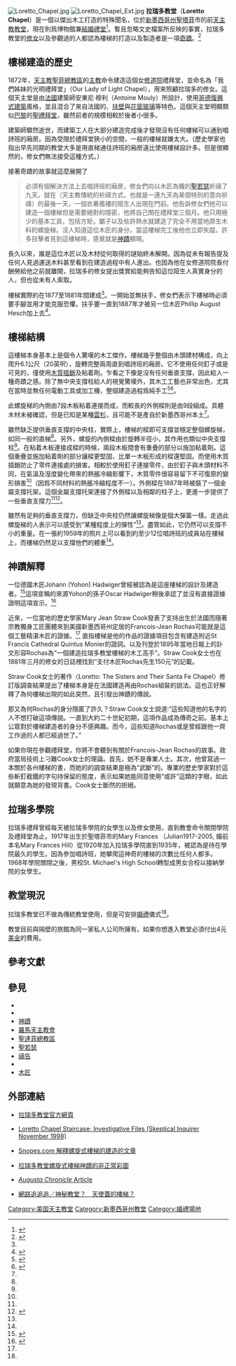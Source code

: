 {{NoteTA
|1=zh-tw:哥德;zh-hk:哥德;zh-sg:哥德;zh-cn:哥特;
}}
[[File:Loretto_Chapel.jpg|thumb]]
[[File:Loretto_Chapel_Ext.jpg|thumb]]
'''拉瑞多教堂'''（'''Loretto Chapel'''）是一個以傑出木工打造的特殊{{tsl|en|Stairs#Spiral_and_helical_stairs|螺旋梯|螺旋梯}}聞名，位於[[新墨西哥州|新墨西哥州]][[圣菲_(新墨西哥州)|聖塔菲]]市的前[[天主教會|天主教]][[教堂|教堂]]，現在則爲博物館兼[[婚禮場地|結婚禮堂]]<ref>{{Cite web|title=Weddings at Loretto Chapel|url=https://www.lorettochapel.com/info/weddings|accessdate=2019-08-31|author=|date=|format=|publisher=|language=|archive-date=2021-02-11|archive-url=https://web.archive.org/web/20210211024130/https://www.lorettochapel.com/info/weddings|dead-url=no}}</ref>。暫且忽略文史檔案所反映的事實，拉瑞多教堂的[[修女|修女]]以及參觀過的人都認為樓梯的打造以及製造者是一項[[奇蹟|奇蹟]]。<ref name=history>{{Cite web |url=http://www.lorettochapel.com/history.html |title=拉瑞多教堂的歷史 |access-date=2008-01-25 |archive-date=2016-12-27 |archive-url=https://web.archive.org/web/20161227112437/http://www.lorettochapel.com/history.html |dead-url=no }}</ref>

==樓梯建造的歷史==

1872年，[[天主教聖菲總教區|天主教聖菲總教區]]的[[主教|主教]]{{Translink|en|Jean-Baptiste Lamy|4=尚-巴堤·萊美}}命令建造這個女[[修道院|修道院]]禮拜堂，並命名為「我們姊妹的光明禮拜堂」（Our Lady of Light Chapel），用來照顧拉瑞多的修女。這個天主堂是由[[法國|法國]]建築師安東尼·穆利（Antoine Mouly）所設計，使用[[哥德復興式建築|哥德復興式建築]]風格，並且混合了來自法國的{{Translink|en|Spire|4=尖塔}}、[[扶壁|扶壁]]與[[花窗玻璃|花窗玻璃]]等特色。這個天主堂明顯類似[[巴黎|巴黎]]的[[聖禮拜堂|聖禮拜堂]]，雖然前者的規模相較於後者小很多。

建築師驟然逝世，而建築工人在大部分建造完成後才發現沒有任何樓梯可以通到唱詩班的廂房。因為受限於禮拜堂狹小的空間，一般的樓梯就嫌太大。（歷史學家也指出早先同期的教堂大多是用直梯通往詩班的廂房遠比使用樓梯設計多。但是很顯然的，修女們無法接受這種方式。{{請求來源}}）

接著奇蹟的故事就這麼展開了<blockquote>必須有個解決方法上去唱詩班的廂房，修女們向以木匠為職的[[聖若瑟|聖若瑟]]祈禱了九天。就在{{Translink|en|Novena|4=九日敬禮}}（天主教傳統的祈禱方式，也就是一連九天為某個特別的意向祈禱）的最後一天，一個衣著襤褸的陌生人出現在門前。他告訴修女們他可以建造一個樓梯但是需要絕對的隱密，他將自己關在禮拜堂三個月。他只用極少的基本工具，包括方矩，鋸子以及些許熱水就建造了完全不用當地原生木料的螺旋梯。沒人知道這位木匠的身分，當這樓梯完工後他也立即失蹤。許多目擊者見到這樓梯時，感覺就是[[神蹟|神蹟]]顯現。</blockquote>長久以來，誰是這位木匠以及木材從何取得的謎始終未解開。因為從未有報告提及任何人見過運送木料甚至看到在建造過程中有人進出。也因為他在女修道院院長付酬勞給他之前就離開，拉瑞多的修女提出獎賞給能夠告知這位陌生人真實身分的人，但也從未有人索取。

樓梯實際約在1877至1881年間建成<ref name="history" />。一開始並無扶手，修女們表示下樓梯時必須要手腳並用才能克服恐懼。扶手要一直到1887年才被另一位木匠Phillip August Hesch加上去<ref name=":0">{{Cite journal|title=Helix To Heaven: The Staircase Stands But The Myth Fall|author=Joe Nickell|url=https://skepticalinquirer.org/1998/11/helix_to_heaven_the_staircase_stands_but_the_myth_fall/|journal=Skeptical Inquirer|issue=6|doi=|others=|year=1998|volume=22|page=|pmid=|access-date=2019-09-01|archive-date=2019-09-01|archive-url=https://web.archive.org/web/20190901043751/https://skepticalinquirer.org/1998/11/helix_to_heaven_the_staircase_stands_but_the_myth_fall/|dead-url=no}}</ref>。

== 樓梯結構 ==
這樓梯本身基本上是個令人驚嘆的木工傑作。樓梯幾乎整個由木頭建材構成，向上爬升6.1公尺（20英呎），旋轉完整兩周直到唱詩班的廂房。它不使用任何釘子或是可見的{{Translink|en|Newel|4=中央支撐柱}}，僅使用[[定縫銷釘|木質插銷]]及粘着劑。乍看之下像是沒有任何垂直支撐，因此給人一種奇蹟之感。除了無中央支撐柱給人的視覺驚嘆外，其木工工藝也非常出色，尤其在當時並無任何電動工具或加工機，整個建造過程爲純手工<ref name=":1">{{Cite web|title=The Loretto Chapel staircase: A lesson in physics, not miracles|url=http://www.washingtonpost.com/wp-dyn/content/article/2010/01/15/AR2010011501810.html|accessdate=2019-08-31|author=Tim Carter|date=2010-01-16|format=|publisher=|language=|archive-date=2019-11-21|archive-url=https://web.archive.org/web/20191121093540/http://www.washingtonpost.com/wp-dyn/content/article/2010/01/15/AR2010011501810.html|dead-url=no}}</ref><ref name=":2">{{Cite book|chapter=Chapter 6 The Loretto Chapel's Miraculous Staircase|url=https://www.worldcat.org/oclc/879552737|isbn=9780826354501|last=Radford|title=Mysterious New Mexico|first=Benjamin|publisher=University of New Mexico Press|year=2014|pages=111-130}}</ref>。

此螺旋梯的內側{{Translink|en|Stairs#Components_and_terms|4=樑}}由7段木板粘着連接而成，而較長的外側樑則是由9段組成。具體木材未被確認，但是已知是某種[[雲杉屬|雲杉]]，且可能不是產自於新墨西哥州本土<ref name=":2" />。

雖然缺乏提供垂直支撐的中央柱，實際上，樓梯的樑即可支撐並穩定整個螺旋梯，如同一般的直梯<ref name=":1" />。另外，螺旋的內側樑由於旋轉半徑小，其作用也類似中央支撐柱<ref name=":0" />。在粘着木板連接成樑的時候，兩段木板間會有重疊的部分以施加粘着劑。這個重疊並施加粘着劑的部分讓樑更堅固，比單一木板形成的樑還堅固。而使用木質插銷防止了零件連接處的損害。相較於使用釘子連接零件，由於釘子與木頭材料不同，在氣溫及溼度變化帶來的熱脹冷縮影響下，木質零件很容易留下不可復原的變形損害<ref name=":2" />（因爲不同材料的熱脹冷縮程度不一）。外側樑在1887年時被裝了一個金屬支撐托架。這個金屬支撐托架連接了外側樑以及相鄰的柱子上，更進一步提供了一些垂直支撐力<ref name=":0" /><ref>{{Cite web|title=Mysterious Staircase at Loretto Chapel|url=https://www.snopes.com/fact-check/stairway-from-heaven/|accessdate=2019-09-01|author=David Mikkelson|date=2007-05-03|format=|publisher=|language=|archive-date=2022-03-12|archive-url=https://web.archive.org/web/20220312193512/https://www.snopes.com/fact-check/stairway-from-heaven/}}</ref>。

雖然有足夠的垂直支撐力，但缺乏中央柱仍然讓螺旋梯像是個大彈簧一樣。走過此螺旋梯的人表示可以感受到“某種程度上的彈性”<ref name=":0" />。盡管如此，它仍然可以支撐不小的重量。在一張約1959年的照片上可以看到約至少12位唱詩班的成員站在樓梯上，而樓梯仍然足以支撐他們的體重<ref name=":2" />。

==神蹟解釋==

一位德國木匠Johann (Yohon) Hadwiger曾經被認為是這座樓梯的設計及建造者。<ref>{{Cite web |url=http://chronicle.augusta.com/headlines/111096/sante_fe.html |title=History, legend, literature come together in Santa Fe |access-date=2008-01-25 |archive-date=2009-07-25 |archive-url=https://web.archive.org/web/20090725121637/http://chronicle.augusta.com/headlines/111096/sante_fe.html |dead-url=no }}</ref>這項宣稱的來源Yohon的孫子Oscar Hadwiger稍後承認了並沒有直接證據證明這項宣示。<ref name=findarticles>{{Cite web |url=http://findarticles.com/p/articles/mi_qn4158/is_20020921/ai_n12648124 |title=The mystery of Santa Fe's miracle stairway |access-date=2008-01-25 |archive-date=2009-02-10 |archive-url=https://web.archive.org/web/20090210022318/http://findarticles.com/p/articles/mi_qn4158/is_20020921/ai_n12648124 |dead-url=no }}</ref>

近來，一位當地的歷史學家Mary Jean Straw Cook發表了支持出生於法國而隨著宗教獨身工匠團體來到美國新墨西哥州定居的Francois-Jean Rochas可能就是這個工藝精湛木匠的證據。<ref name=findarticles/> 直指樓梯是他的作品的證據項目包含有建造附近St Francis Cathedral Quintus Monier的證詞。以及刊登於1895年當地日報{{Translink|en|The Santa Fe New Mexican|4=The Santa Fe New Mexican}}上的訃文形容Rochas為“一個建造拉瑞多教堂樓梯的木工高手”。Straw Cook女士也在1881年三月的修女的日誌裡找到“支付木匠Rochas先生150元”的記載。

Straw Cook女士的著作〈Loretto: The Sisters and Their Santa Fe Chapel〉修訂版調查結果提出了樓梯本身是在法國建造再由Rochas組裝的說法。這也正好解釋了為何樓梯出現的如此突然，且引發出神蹟的傳說。

那又為何Rochas的身分隱匿了許久？Straw Cook女士說道:“這些知道他的名字的人不想打破這項傳說。一直到大約二十世紀初期，這項作品成為傳奇之前。基本上公眾對於樓梯建造者的身分不感興趣。而今，這些知道Rochas或是曾經跟他一齊工作過的人都已經過世了。”

如果你現在參觀禮拜堂，你將不會聽到有關於Francois-Jean Rochas的故事。政府當局技術上刁難Cook女士的理論。首先，她不是專業人士。其次，他曾寫過一本關於各州樓梯的書，而她的的調查結果是極為“武斷”的。專業的歷史學家對於這些斬釘截鐵的字句持保留的態度，表示如果她能同意使用“或許”這類的字眼，如此就願意為她的發現背書。Cook女士斷然的拒絕。

==拉瑞多學院==

拉瑞多禮拜曾經每天被拉瑞多學院的女學生以及修女使用，直到教會命令關閉學院及禮拜堂為止。1917年出生於聖塔菲市的Mary Frances （Julian1917-2005, 婚前本名Mary Frances Hill）從1920年加入拉瑞多學院直到1935年，被認為是待在學院最久的學生。因為參加唱詩班，她攀爬這神奇的樓梯的次數比任何人都多。1968年學院關閉之後，男校St. Michael's High School轉型成男女合校以接納學院的女學生。

==教堂現況==

拉瑞多教堂已不做為傳統教堂使用，但是可安排[[婚禮|婚禮]]儀式<ref name=history/>。

教堂目前與隔壁的旅館為同一家私人公司所擁有。如果你想進入教堂必須付出4元[[美金|美金]]的費用。

==參考文獻==
{{reflist}}

==參見==
*{{Translink|en|Stairs#Spiral_and_helical_stairs|4=螺旋式樓梯}}
*{{Translink|en|Jean-Baptiste Lamy|4=尚-巴堤·萊美主教}}
* [[神蹟|神蹟]]
* [[羅馬天主教會|羅馬天主教會]]
*[[天主教圣菲总教区|聖達菲總教區]]
* [[聖若瑟|聖若瑟]]
* [[禱告|禱告]]
*{{Tsl|en|Novena|4=九日敬禮}}
* [[木匠|木匠]]

==外部連結==
*{{en icon}}[https://web.archive.org/web/20051118211002/http://lorettochapel.com/index.html 拉瑞多教堂官方網頁]
*{{en icon}}[https://web.archive.org/web/20071023062154/http://www.csicop.org/si/9811/i-files.html Loretto Chapel Staircase; Investigative Files (Skeptical Inquirer November 1998)]
*{{en icon}}[http://www.snopes.com/horrors/ghosts/loretto.asp Snopes.com 解釋螺旋式樓梯的建造的文章]
*{{en icon}}[http://www.mazmanian.net/visuals/potpourri-one/arc-of-faith.html 拉瑞多教堂螺旋式樓梯神蹟的非正常彩圖] {{Wayback|url=http://www.mazmanian.net/visuals/potpourri-one/arc-of-faith.html |date=20110514161248 }}
*{{en icon}}[http://chronicle.augusta.com/headlines/111096/sante_fe.html ''Augusta Chronicle'' Article] {{Wayback|url=http://chronicle.augusta.com/headlines/111096/sante_fe.html |date=20090725121637 }}
*{{zh icon}}[https://web.archive.org/web/20080114084306/http://www.ettoday.com/2007/09/17/11440-2143197.htm 網路追追追／神秘教堂？　天使蓋的樓梯？]



{{coord|35|41|8|N|105|56|16|W|scale:5000|display=title}}

[[Category:美国天主教堂|Category:美国天主教堂]]
[[Category:新墨西哥州教堂|Category:新墨西哥州教堂]]
[[Category:婚禮場地|Category:婚禮場地]]